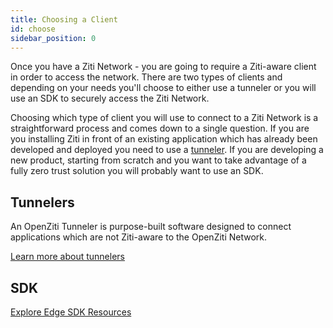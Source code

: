 ---
title: Choosing a Client
id: choose
sidebar_position: 0
---


Once you have a Ziti Network - you are going to require a Ziti-aware client in order to access the network. There are
two types of clients and depending on your needs you'll choose to either use a tunneler or you will use an SDK to
securely access the Ziti Network.

Choosing which type of client you will use to connect to a Ziti Network is a straightforward process and comes down to a
single question. If you are you installing Ziti in front of an existing application which has already been developed and
deployed you need to use a [tunneler](/reference/tunnelers/index.mdx).  If you are developing a new product, starting from scratch and
you want to take advantage of a fully zero trust solution you will probably want to use an SDK.

## Tunnelers

An OpenZiti Tunneler is purpose-built software designed to connect applications which are not Ziti-aware to the OpenZiti Network.

[Learn more about tunnelers](/reference/tunnelers/index.mdx)

## SDK

<SdkQuickInfoMd />

[Explore Edge SDK Resources](/reference/developer/sdk/index.mdx)
